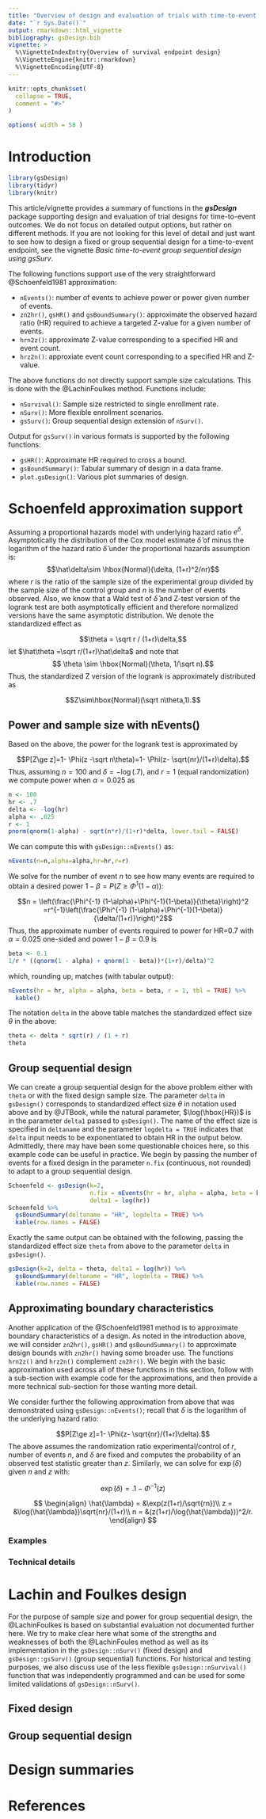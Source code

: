 ```yaml
---
title: "Overview of design and evaluation of trials with time-to-event outcomes"
date: "`r Sys.Date()`"
output: rmarkdown::html_vignette
bibliography: gsDesign.bib
vignette: >
  %\VignetteIndexEntry{Overview of survival endpoint design}
  %\VignetteEngine{knitr::rmarkdown}
  %\VignetteEncoding{UTF-8}
---
```


```r
knitr::opts_chunk$set(
  collapse = TRUE,
  comment = "#>"
)

options( width = 58 )

```

# Introduction

```r
library(gsDesign)
library(tidyr)
library(knitr)
```

This article/vignette provides a summary of functions in the ***gsDesign*** package supporting design and evaluation of trial designs for time-to-event outcomes.
We do not focus on detailed output options, but rather on different methods.
If you are not looking for this level of detail and just want to see how to design a fixed or group sequential design for a time-to-event endpoint, see the vignette *Basic time-to-event group sequential design using gsSurv*.

The following functions support use of the very straightforward @Schoenfeld1981 approximation:

- `nEvents()`: number of events to achieve power or power given number of events.
- `zn2hr()`, `gsHR()` and `gsBoundSummary()`: approximate the observed hazard ratio (HR) required to achieve a targeted Z-value for a given number of events.
- `hrn2z()`: approximate Z-value corresponding to a specified HR and event count.
- `hrz2n()`: approxiate event count corresponding to a specified HR and Z-value.

The above functions do not directly support sample size calculations. 
This is done with the @LachinFoulkes method. Functions include:

- `nSurvival()`: Sample size restricted to single enrollment rate.
- `nSurv()`: More flexible enrollment scenarios.
- `gsSurv()`: Group sequential design extension of `nSurv()`.

Output for `gsSurv()` in various formats is supported by the following functions:

- `gsHR()`: Approximate HR required to cross a bound.
- `gsBoundSummary()`: Tabular summary of design in a data frame.
- `plot.gsDesign()`: Various plot summaries of design.

# Schoenfeld approximation support

Assuming a proportional hazards model with underlying hazard ratio $e^\delta$. Asymptotically the distribution of the Cox model estimate $\hat{\delta}$ of minus the logarithm of the hazard ratio $\hat\delta$ under the proportional hazards assumption is:
$$\hat\delta\sim \hbox{Normal}(\delta, (1+r)^2/nr)$$
where $r$ is the ratio of the sample size  of the experimental group divided by the sample size of the control group and $n$ is the number of events observed.
Also, we know that a Wald test of $\hat{\delta}$ and Z-test version of the logrank test are both asymptotically efficient and therefore normalized versions have the same asymptotic distribution. We denote the standardized effect as

$$\theta = \sqrt r / (1+r)\delta,$$
let $\hat\theta =\sqrt r/(1+r)\hat\delta$ and note that
$$ \theta \sim \hbox{Normal}(\theta, 1/\sqrt n).$$
Thus, the standardized Z version of the logrank is approximately distributed as 

$$Z\sim\hbox{Normal}(\sqrt n\theta,1).$$

## Power and sample size with nEvents() 

Based on the above, the power for the logrank test is approximated by

$$P[Z\ge z]=1- \Phi(z -\sqrt n\theta)=1- \Phi(z- \sqrt{nr}/(1+r)\delta).$$
Thus, assuming $n=100$ and $\delta = -\log(.7)$, and $r=1$ (equal randomization) we compute power when $\alpha=0.025$ as

```r
n <- 100
hr <- .7
delta <- -log(hr)
alpha <- .025
r <- 1
pnorm(qnorm(1-alpha) - sqrt(n*r)/(1+r)*delta, lower.tail = FALSE)
```

We can compute this with `gsDesign::nEvents()` as:

```r
nEvents(n=n,alpha=alpha,hr=hr,r=r)
```

We solve for the number of event $n$ to see how many events are required to obtain a desired power $1-\beta=P(Z\ge \Phi^{1}(1-\alpha))$:

$$n = \left(\frac{\Phi^{-1} (1-\alpha)+\Phi^{-1}(1-\beta)}{\theta}\right)^2
=r^{-1}\left(\frac{\Phi^{-1} (1-\alpha)+\Phi^{-1}(1-\beta)}{\delta/(1+r)}\right)^2$$
Thus, the approximate number of events required to power for HR=0.7 with $\alpha=0.025$ one-sided and power $1-\beta=0.9$ is

```r
beta <- 0.1
1/r * ((qnorm(1 - alpha) + qnorm(1 - beta))*(1+r)/delta)^2
```
which, rounding up, matches (with tabular output):

```r
nEvents(hr = hr, alpha = alpha, beta = beta, r = 1, tbl = TRUE) %>%
  kable()
```

The notation `delta` in the above table matches the standardized effect size $\theta$ in the above:

```r
theta <- delta * sqrt(r) / (1 + r)
theta
```

## Group sequential design

We can create a group sequential design for the above problem either with `theta` or with the fixed design sample size. The parameter `delta` in `gsDesign()` corresponds to standardized effect size $\theta$ in notation used above and by @JTBook, while the natural parameter, $\log(\hbox{HR})$ is in the parameter `delta1` passed to `gsDesign()`.
The name of the effect size is specified in `deltaname` and the parameter `logdelta = TRUE` indicates that `delta` input needs to be exponentiated to obtain HR in the output below.
Admittedly, there may have been some questionable choices here, so this example code can be useful in practice.
We begin by passing the number of events for a fixed design in the parameter `n.fix` (continuous, not rounded) to adapt to a group sequential design.

```r
Schoenfeld <- gsDesign(k=2, 
                       n.fix = nEvents(hr = hr, alpha = alpha, beta = beta, r = 1),
                       delta1 = log(hr))
Schoenfeld %>% 
  gsBoundSummary(deltaname = "HR", logdelta = TRUE) %>% 
  kable(row.names = FALSE)
```

Exactly the same output can be obtained with the following, passing the standardized effect size `theta` from above to the parameter `delta` in `gsDesign()`.
 

```r
gsDesign(k=2, delta = theta, delta1 = log(hr)) %>% 
  gsBoundSummary(deltaname = "HR", logdelta = TRUE) %>% 
  kable(row.names = FALSE)
```

## Approximating boundary characteristics

Another application of the @Schoenfeld1981 method is to approximate boundary characteristics of a design. As noted in the introduction above, we will consider `zn2hr()`, `gsHR()` and `gsBoundSummary()` to approximate design bounds with `zn2hr()` having some broader use. The functions `hrn2z()` and `hrz2n()` complement `zn2hr()`.
We begin with the basic approximation used across all of these functions in this section, follow with a sub-section with example code for the approximations, and then provide a more technical sub-section for those wanting more detail.

We consider further the following approximation from above that was demonstrated using `gsDesign::nEvents()`; recall that $\delta$ is the logarithm of the underlying hazard ratio:

$$P[Z\ge z]=1- \Phi(z- \sqrt{nr}/(1+r)\delta).$$
The above assumes the randomization ratio experimental/control of $r$, number of events $n$, and $\delta$ are fixed and computes the probability of an observed test statistic greater than $z$. Similarly, we can solve for $\exp(\delta)$ given $n$ and $z$ with:

$$\exp(\delta)=. 1-\Phi^{-1}(z)$$

$$
\begin{align}
\hat{\lambda} = &\exp(z(1+r)/\sqrt{rn})\\ 
z = &\log(\hat{\lambda})\sqrt{nr}/(1+r)\\ 
n = &(z(1+r)/\log(\hat{\lambda}))^2/r.
\end{align}
$$

### Examples




### Technical details




# Lachin and Foulkes design

For the purpose of sample size and power for group sequential design, the @LachinFoulkes is based on substantial evaluation not documented further here.
We try to make clear here what some of the strengths and weaknesses of both the @LachinFoules method as well as its implementation in the `gsDesign::nSurv()` (fixed design) and `gsDesign::gsSurv()` (group sequential) functions.
For historical and testing purposes, we also discuss use of the less flexible `gsDesign::nSurvival()` function that was independently programmed and can be used for some limited validations of `gsDesign::nSurv()`.





## Fixed design

## Group sequential design

# Design summaries



# References